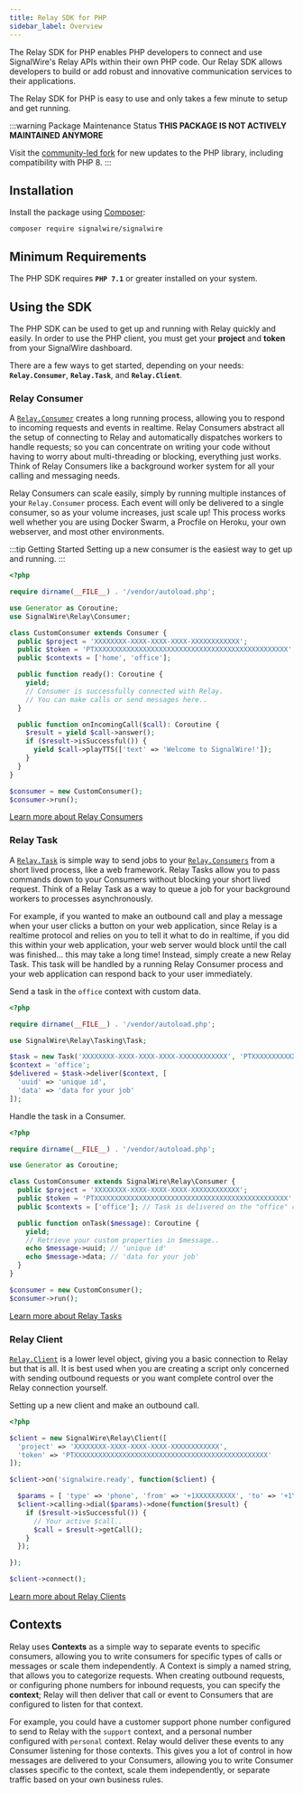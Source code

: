 ```yaml
---
title: Relay SDK for PHP
sidebar_label: Overview
---
```


[community-led-fork]: https://signalwire-community.github.io/docs/php/
[composer]: https://getcomposer.org/
[learn-more-about-relay-clients]: ./relay-client
[learn-more-about-relay-consumers]: ./consumer
[learn-more-about-relay-tasks]: ./task
[relay-client]: ./relay-client
[relay-consumer]: ./consumer
[relay-consumers]: ./consumer
[relay-task]: ./task


The Relay SDK for PHP enables PHP developers to connect and use SignalWire's Relay APIs within their own PHP code. Our Relay SDK allows developers to build or add robust and innovative communication services to their applications.

The Relay SDK for PHP is easy to use and only takes a few minute to setup and get running.

:::warning Package Maintenance Status
**THIS PACKAGE IS NOT ACTIVELY MAINTAINED ANYMORE**

Visit the [community-led fork][community-led-fork] for new updates to the PHP library, including compatibility with PHP 8.
:::


## Installation

Install the package using [Composer][composer]:

```shell
composer require signalwire/signalwire
```

## Minimum Requirements

The PHP SDK requires **`PHP 7.1`** or greater installed on your system.

## Using the SDK

The PHP SDK can be used to get up and running with Relay quickly and easily. In order to use the PHP client, you must get your **project** and **token** from your SignalWire dashboard.

There are a few ways to get started, depending on your needs: **`Relay.Consumer`**, **`Relay.Task`**, and **`Relay.Client`**.

### Relay Consumer

A [`Relay.Consumer`][relay-consumer] creates a long running process, allowing you to respond to incoming requests and events in realtime. Relay Consumers abstract all the setup of connecting to Relay and automatically dispatches workers to handle requests; so you can concentrate on writing your code without having to worry about multi-threading or blocking, everything just works. Think of Relay Consumers like a background worker system for all your calling and messaging needs.

Relay Consumers can scale easily, simply by running multiple instances of your `Relay.Consumer` process. Each event will only be delivered to a single consumer, so as your volume increases, just scale up! This process works well whether you are using Docker Swarm, a Procfile on Heroku, your own webserver, and most other environments.

:::tip Getting Started
Setting up a new consumer is the easiest way to get up and running.
:::

```php
<?php

require dirname(__FILE__) . '/vendor/autoload.php';

use Generator as Coroutine;
use SignalWire\Relay\Consumer;

class CustomConsumer extends Consumer {
  public $project = 'XXXXXXXX-XXXX-XXXX-XXXX-XXXXXXXXXXXX';
  public $token = 'PTXXXXXXXXXXXXXXXXXXXXXXXXXXXXXXXXXXXXXXXXXXXXXXXX';
  public $contexts = ['home', 'office'];

  public function ready(): Coroutine {
    yield;
    // Consumer is successfully connected with Relay.
    // You can make calls or send messages here..
  }

  public function onIncomingCall($call): Coroutine {
    $result = yield $call->answer();
    if ($result->isSuccessful()) {
      yield $call->playTTS(['text' => 'Welcome to SignalWire!']);
    }
  }
}

$consumer = new CustomConsumer();
$consumer->run();
```

[Learn more about Relay Consumers][learn-more-about-relay-consumers]

### Relay Task

A [`Relay.Task`][relay-task] is simple way to send jobs to your [`Relay.Consumers`][relay-consumers] from a short lived process, like a web framework. Relay Tasks allow you to pass commands down to your Consumers without blocking your short lived request. Think of a Relay Task as a way to queue a job for your background workers to processes asynchronously.

For example, if you wanted to make an outbound call and play a message when your user clicks a button on your web application, since Relay is a realtime protocol and relies on you to tell it what to do in realtime, if you did this within your web application, your web server would block until the call was finished... this may take a long time! Instead, simply create a new Relay Task. This task will be handled by a running Relay Consumer process and your web application can respond back to your user immediately.

<Tabs>
<TabItem value="send" label="Send a Task">

Send a task in the `office` context with custom data.

```php title="create-task.php"
<?php

require dirname(__FILE__) . '/vendor/autoload.php';

use SignalWire\Relay\Tasking\Task;

$task = new Task('XXXXXXXX-XXXX-XXXX-XXXX-XXXXXXXXXXXX', 'PTXXXXXXXXXXXXXXXXXXXXXXXXXXXXXXXXXXXXXXXXXXXXXXXX');
$context = 'office';
$delivered = $task->deliver($context, [
  'uuid' => 'unique id',
  'data' => 'data for your job'
]);
```

</TabItem>
<TabItem value="handle" label="Handle the Task">

Handle the task in a Consumer.

```php title="consumer-task.php"
<?php

require dirname(__FILE__) . '/vendor/autoload.php';

use Generator as Coroutine;

class CustomConsumer extends SignalWire\Relay\Consumer {
  public $project = 'XXXXXXXX-XXXX-XXXX-XXXX-XXXXXXXXXXXX';
  public $token = 'PTXXXXXXXXXXXXXXXXXXXXXXXXXXXXXXXXXXXXXXXXXXXXXXXX';
  public $contexts = ['office']; // Task is delivered on the "office" context!

  public function onTask($message): Coroutine {
    yield;
    // Retrieve your custom properties in $message..
    echo $message->uuid; // 'unique id'
    echo $message->data; // 'data for your job'
  }
}

$consumer = new CustomConsumer();
$consumer->run();
```

</TabItem>
</Tabs>

[Learn more about Relay Tasks][learn-more-about-relay-tasks]

### Relay Client

[`Relay.Client`][relay-client] is a lower level object, giving you a basic connection to Relay but that is all. It is best used when you are creating a script only concerned with sending outbound requests or you want complete control over the Relay connection yourself.

Setting up a new client and make an outbound call.

```php
<?php

$client = new SignalWire\Relay\Client([
  'project' => 'XXXXXXXX-XXXX-XXXX-XXXX-XXXXXXXXXXXX',
  'token' => 'PTXXXXXXXXXXXXXXXXXXXXXXXXXXXXXXXXXXXXXXXXXXXXXXXX'
]);

$client->on('signalwire.ready', function($client) {

  $params = [ 'type' => 'phone', 'from' => '+1XXXXXXXXXX', 'to' => '+1YYYYYYYYYY' ];
  $client->calling->dial($params)->done(function($result) {
    if ($result->isSuccessful()) {
      // Your active $call..
      $call = $result->getCall();
    }
  });

});

$client->connect();
```

[Learn more about Relay Clients][learn-more-about-relay-clients]

## Contexts

Relay uses **Contexts** as a simple way to separate events to specific consumers, allowing you to write consumers for specific types of calls or messages or scale them independently. A Context is simply a named string, that allows you to categorize requests. When creating outbound requests, or configuring phone numbers for inbound requests, you can specify the **context**; Relay will then deliver that call or event to Consumers that are configured to listen for that context.

For example, you could have a customer support phone number configured to send to Relay with the `support` context, and a personal number configured with `personal` context. Relay would deliver these events to any Consumer listening for those contexts. This gives you a lot of control in how messages are delivered to your Consumers, allowing you to write Consumer classes specific to the context, scale them independently, or separate traffic based on your own business rules.